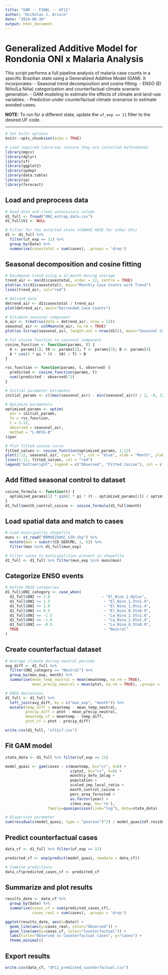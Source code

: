 ---
title: "GAM -- FINAL -- UF11"
author: "Nicholas J. Arisco"
date: "2024-08-30"
output: html_document
---

# Generalized Additive Model for Rondonia ONI x Malaria Analysis

This script performs a full pipeline analysis of malaria case counts in a specific Brazilian state using a Generalized Additive Model (GAM). It incorporates: 
- Seasonal trend decomposition and cosine fitting.
- ENSO (El Niño/La Niña) categorization and counterfactual climate scenario generation.
- GAM modeling to estimate the effects of climate and land-use variables.
- Prediction under counterfactual climate scenarios to estimate avoided cases.

**NOTE:** To run for a different state, update the `uf_exp == 11` filter to the desired UF code.

---

```{r setup, include=FALSE}
# Set knitr options
knitr::opts_chunk$set(echo = TRUE)

# Load required libraries (ensure they are installed beforehand)
library(mgcv)
library(dplyr)
library(sf)
library(ggplot2)
library(spdep)
library(data.table)
library(sp)
library(forecast)
```

## Load and preprocess data
```{r}
# Read data and clean unnecessary column
d1_full <- fread("ONI_extrap_data.csv")
d1_full$V1 <- NULL

# Filter for the selected state (CHANGE HERE for other UFs)
d1 <- d1_full %>%
  filter(uf_exp == 11) %>%
  group_by(Date) %>%
  summarise(casestotal = sum(cases), .groups = 'drop')
```

## Seasonal decomposition and cosine fitting
```{r}
# Decompose trend using a 12-month moving average
trend_air <- ma(d1$casestotal, order = 12, centre = TRUE)
plot(as.ts(d1$casestotal), main="Monthly Case Counts with Trend")
lines(trend_air, col="red")

# Detrend data
detrend_air <- d1$casestotal / trend_air
plot(detrend_air, main="Detrended Case Counts")

# Estimate seasonal component
m_air <- t(matrix(data = detrend_air, nrow = 12))
seasonal_air <- colMeans(m_air, na.rm = TRUE)
plot(as.ts(rep(seasonal_air, length.out = nrow(d1))), main="Seasonal Component")

# Fit cosine function to seasonal component
cosine_function <- function(params, t) {
  A <- params[1]; t0 <- params[2]; T <- params[3]; B <- params[4]
  A * cos(2 * pi * (t - t0) / T) + B
}

rss_function <- function(params, t, observed) {
  predicted <- cosine_function(params, t)
  sum((predicted - observed)^2)
}

# Initial parameter estimates
initial_params <- c((max(seasonal_air) - min(seasonal_air)) / 2, -8, 12, mean(seasonal_air))

# Optimize parameters
optimized_params <- optim(
  par = initial_params,
  fn = rss_function,
  t = 1:12,
  observed = seasonal_air,
  method = "L-BFGS-B"
)$par

# Plot fitted cosine curve
fitted_values <- cosine_function(optimized_params, 1:12)
plot(1:12, seasonal_air, type = "l", col = "blue", xlab = "Month", ylab = "Seasonal Value", main = "Fitted Cosine Function")
lines(1:12, fitted_values, col = "red")
legend("bottomright", legend = c("Observed", "Fitted Cosine"), col = c("blue", "red"), lty = 1)
```

## Add fitted seasonal control to dataset
```{r}
cosine_formula <- function(t) {
  optimized_params[1] * sin(2 * pi * (t - optimized_params[2]) / optimized_params[3]) + optimized_params[4]
}
d1_full$month_control_cosine <- cosine_formula(d1_full$month)
```

## Load spatial data and match to cases
```{r}
# Load municipality shapefile
muns <- st_read("BRMUE250GC_SIR.shp") %>%
  mutate(mun = substr(CD_GEOCMU, 1, 6)) %>%
  filter(mun %in% d1_full$mun_exp)

# Filter cases to municipalities present in shapefile
d1_full <- d1_full %>% filter(mun_exp %in% muns$mun)
```

## Categorize ENSO events
```{r}
# Define ENSO categories
d1_full$ONI_category <- case_when(
  d1_full$ONI >= 2.0                       ~ "El_Nino_2.0plus",
  d1_full$ONI >= 1.5                        ~ "El_Nino_1.5to1.9",
  d1_full$ONI >= 1.0                        ~ "El_Nino_1.0to1.4",
  d1_full$ONI >= 0.5                        ~ "El_Nino_0.5to0.9",
  d1_full$ONI <= -1.5                       ~ "La_Nina_1.5to1.6",
  d1_full$ONI <= -1.0                       ~ "La_Nina_1.0to1.4",
  d1_full$ONI <= -0.5                       ~ "La_Nina_0.5to0.9",
  TRUE                                      ~ "Neutral"
)
```

## Create counterfactual dataset
```{r}
# Average climate during neutral periods
avg_diff <- d1_full %>%
  filter(ONI_category == "Neutral") %>%
  group_by(mun_exp, month) %>%
  summarise(mean_temp_neutral = mean(meantemp, na.rm = TRUE),
            mean_precip_neutral = mean(ptot, na.rm = TRUE), .groups = 'drop')

# ENSO deviations
d1_full <- d1_full %>%
  left_join(avg_diff, by = c("mun_exp", "month")) %>%
  mutate(temp_diff = meantemp - mean_temp_neutral,
         precip_diff = ptot - mean_precip_neutral,
         meantemp_cf = meantemp - temp_diff,
         ptot_cf = ptot - precip_diff)

write.csv(d1_full, "uf11cf.csv")
```

## Fit GAM model
```{r}
state_data <- d1_full %>% filter(uf_exp == 11)

model_quasi <- gam(cases ~ s(meantemp, bs="cr", k=6) +
                             s(ptot, bs="cr", k=6) +
                             monthly_defo_1mlag +
                             population +
                             scaled_imp_local_ratio +
                             month_control_cosine +
                             perc_area_forested +
                             as.factor(year) +
                             s(mun_exp, bs='re'),
                   family=quasipoisson(link="log"), data=state_data)

# Dispersion parameter
sum(residuals(model_quasi, type = "pearson")^2) / model_quasi$df.residual
```

## Predict counterfactual cases
```{r}
data_cf <- d1_full %>% filter(uf_exp == 11)

predicted_cf <- exp(predict(model_quasi, newdata = data_cf))

# Combine predictions
data_cf$predicted_cases_cf <- predicted_cf
```

## Summarize and plot results
```{r}
results_date <- data_cf %>%
  group_by(Date) %>%
  summarise(cases_cf = sum(predicted_cases_cf),
            cases_real = sum(cases), .groups = 'drop')

ggplot(results_date, aes(x=Date)) +
  geom_line(aes(y=cases_real, color="Observed")) +
  geom_line(aes(y=cases_cf, color="Counterfactual")) +
  labs(title="Observed vs Counterfactual Cases", y="Cases") +
  theme_minimal()
```

## Export results
```{r}
write.csv(data_cf, "UF11_predicted_counterfactual.csv")
```